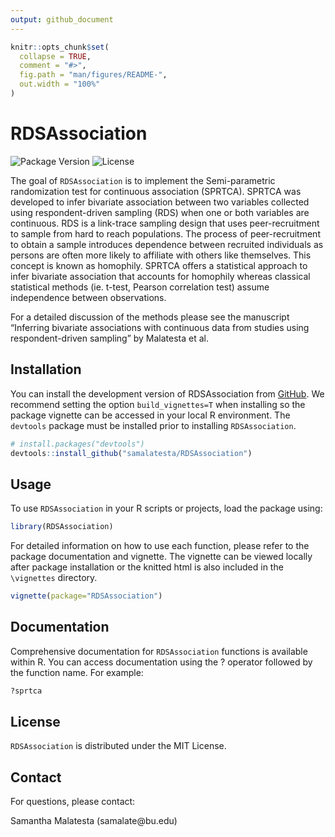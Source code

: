 ```yaml
---
output: github_document
---
```


<!-- README.md is generated from README.Rmd. Please edit that file -->

```r
knitr::opts_chunk$set(
  collapse = TRUE,
  comment = "#>",
  fig.path = "man/figures/README-",
  out.width = "100%"
)
```

# RDSAssociation

<!-- badges -->
![Package Version](https://img.shields.io/badge/version-0.1.0-blue.svg)
![License](https://img.shields.io/badge/license-MIT-green.svg)

The goal of `RDSAssociation` is to implement the Semi-parametric randomization test for continuous association (SPRTCA). SPRTCA was developed to infer bivariate association between two variables collected using respondent-driven sampling (RDS) when one or both variables are continuous. RDS is a link-trace sampling design that uses peer-recruitment to sample from hard to reach populations. The process of peer-recruitment to obtain a sample introduces dependence between recruited individuals as persons are often more likely to affiliate with others like themselves. This concept is known as homophily. SPRTCA offers a statistical approach to infer bivariate association that accounts for homophily whereas classical statistical methods (ie. t-test, Pearson correlation test) assume independence between observations. 

For a detailed discussion of the methods please see the manuscript "Inferring bivariate associations with continuous data from studies using respondent-driven sampling" by Malatesta et al. 

## Installation

You can install the development version of RDSAssociation from [GitHub](https://github.com/). We recommend setting the option `build_vignettes=T` when installing so the package vignette can be accessed in your local R environment. The `devtools` package must be installed prior to installing `RDSAssociation`. 

``` r
# install.packages("devtools")
devtools::install_github("samalatesta/RDSAssociation")
```

## Usage

To use `RDSAssociation` in your R scripts or projects, load the package using:

```R
library(RDSAssociation)
```

For detailed information on how to use each function, please refer to the package documentation and vignette. The vignette can be viewed locally after package installation or the knitted html is also included in the `\vignettes` directory. 

```R
vignette(package="RDSAssociation")
```

## Documentation

Comprehensive documentation for `RDSAssociation` functions is available within R. You can access documentation using the ? operator followed by the function name. For example:

```R
?sprtca
```


## License

`RDSAssociation` is distributed under the MIT License.

## Contact

For questions, please contact:

Samantha Malatesta (samalate@bu.edu)

